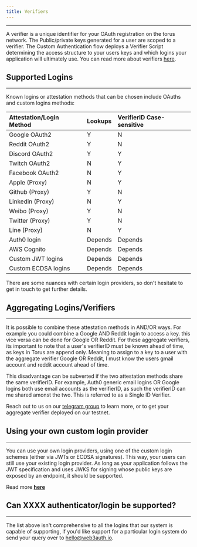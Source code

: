 ```yaml
---
title: Verifiers
---
```


---

A verifier is a unique identifier for your OAuth registration on the torus network. The Public/private keys generated for a user are scoped to a
verifier. The Custom Authentication flow deploys a Verifier Script determining the access structure to your users keys and which logins your
application will ultimately use. You can read more about verifiers
[here](https://medium.com/toruslabs/key-assignments-resolution-and-retrieval-afb984500612).

## Supported Logins

---

Known logins or attestation methods that can be chosen include OAuths and custom logins methods:

| Attestation/Login Method | Lookups | VerifierID Case-sensitive |
| :----------------------- | :------ | :------------------------ |
| Google OAuth2            | Y       | N                         |
| Reddit OAuth2            | Y       | N                         |
| Discord OAuth2           | Y       | Y                         |
| Twitch OAuth2            | N       | Y                         |
| Facebook OAuth2          | N       | Y                         |
| Apple \(Proxy\)          | N       | Y                         |
| Github \(Proxy\)         | Y       | N                         |
| Linkedin \(Proxy\)       | N       | Y                         |
| Weibo \(Proxy\)          | Y       | N                         |
| Twitter \(Proxy\)        | Y       | N                         |
| Line \(Proxy\)           | N       | Y                         |
| Auth0 login              | Depends | Depends                   |
| AWS Cognito              | Depends | Depends                   |
| Custom JWT logins        | Depends | Depends                   |
| Custom ECDSA logins      | Depends | Depends                   |

There are some nuances with certain login providers, so don't hesitate to get in touch to get further details.

## Aggregating Logins/Verifiers

---

It is possible to combine these attestation methods in AND/OR ways. For example you could combine a Google AND Reddit login to access a key. this vice
versa can be done for Google OR Reddit. For these aggregate verifiers, its important to note that a user's verifierID must be known ahead of time, as
keys in Torus are append only. Meaning to assign to a key to a user with the aggregate verifier Google OR Reddit, I must know the users gmail account
and reddit account ahead of time.

This disadvantage can be subverted if the two attestation methods share the same verifierID. For example, Auth0 generic email logins OR Google logins
both use email accounts as the verifierID, as such the verifierID can me shared amonst the two. This is referred to as a Single ID Verifier.

Reach out to us on our [telegram group](https://t.me/web3auth) to learn more, or to get your aggregate verifier deployed on our testnet.

## Using your own custom login provider

---

You can use your own login providers, using one of the custom login schemes \(either via JWTs or ECDSA signatures\). This way, your users can still
use your existing login provider. As long as your application follows the JWT specification and uses JWKS for signing whose public keys are exposed by
an endpoint, it should be supported.

Read more [**here**](/developing-with-web3auth/customauth/#custom-verifiers)

## Can XXXX authenticator/login be supported?

---

The list above isn't comprehensive to all the logins that our system is capable of supporting, if you'd like support for a particular login system do
send your query over to hello@web3auth.io.
